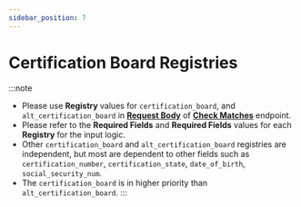 ```yaml
---
sidebar_position: 7
---
```



# Certification Board Registries
:::note
- Please use **Registry** values for `certification_board`, and `alt_certification_board` in [**Request Body**](./create-employees.md#request-body) of [**Check Matches**](./create-employees.md) endpoint.
- Please refer to the **Required Fields** and **Required Fields** values for each **Registry** for the input logic.
- Other `certification_board` and `alt_certification_board` registries are independent, but most are dependent to other fields such as `certification_number`, `certification_state`, `date_of_birth`, `social_security_num`.
- The `certification_board` is in higher priority than `alt_certification_board`.
:::

<CredDb />
